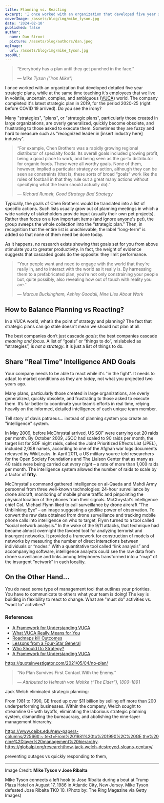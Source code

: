 ```yaml
---
title: Planning vs. Reacting
excerpt: 'I once worked with an organization that developed five year strategic plans, while at the same time teaching it’s employees that we live in volatile, uncertain, complex, and ambiguous (VUCA) world. Do you see the irony?'
coverImage: /assets/blog/img/mike_tyson.jpg
date: '2024-02-10'
published: false
author:
  name: Dan Stroot
  picture: /assets/blog/authors/dan.jpeg
ogImage:
  url: /assets/blog/img/mike_tyson.jpg
seoURL:
---
```


> “Everybody has a plan until they get punched in the face.”
>
> <cite>&mdash; Mike Tyson ("Iron Mike")</cite>

I once worked with an organization that developed detailed five year strategic plans, while at the same time teaching it's employees that we live in volatile, uncertain, complex, and ambiguous ([VUCA](https://hbr.org/2014/01/what-vuca-really-means-for-you)) world. The company completed it's latest strategic plan in 2019, for the period 2020-25 (right before COVID 19 arrived). Do you see the irony?

Many "strategies", "plans", or "strategic plans", particularly those created in large organizations, are overly generalized, quickly become obsolete, and frustrating to those asked to execute them. Sometimes they are fuzzy and hard to measure such as "recognized leader in [insert industry here] industry".

> “For example, Chen Brothers was a rapidly growing regional distributor of specialty foods. Its overall goals included growing profit, being a good place to work, and being seen as the go-to distributor for organic foods. These were all worthy goals. None of them, however, implied a particular strategy or action, although they can be seen as constraints (that is, these sorts of broad “goals” work like the rules of football in that they rule out a great many actions without specifying what the team should actually do).”
>
> <cite>&mdash; Richard Rumelt, Good Strategy Bad Strategy</cite>

Typically, the goals of Chen Brothers would be translated into a list of specific actions. Such lists usually grow out of planning meetings in which a wide variety of stakeholders provide input (usually their own pet projects). Rather than focus on a few important items (and ignore anyone's pet), the group sweeps the whole collection into the “strategic plan.” Then, in recognition that the entire list is unachievable, the label “long-term” is added so that none of them need be done today.

As it happens, no research exists showing that goals set for you from above stimulate you to greater productivity. In fact, the weight of evidence suggests that cascaded goals do the opposite: they limit performance.

> “Your people want and need to engage with the world that they’re really in, and to interact with the world as it really is. By harnessing them to a prefabricated plan, you’re not only constraining your people but, quite possibly, also revealing how out of touch with reality you are.”
>
> <cite>&mdash; Marcus Buckingham, Ashley Goodall, Nine Lies About Work</cite>

## How to Balance Planning vs Reacting?

In a VUCA world, what’s the point of strategy and planning? The fact that strategic plans can go stale doesn't mean we should not plan at all.

The best companies don’t just cascade _goals_; the best companies cascade _meaning and focus_. A list of “goals” or “things to do”, mislabeled as “strategies”, is _not a strategy_. It is just a list of things to do.

## Share "Real Time" Intelligence AND Goals

Your company needs to be able to react while it's "in the fight". It needs to adapt to market conditions as they are _today_, not what you projected two years ago.

Many plans, particularly those created in large organizations, are overly generalized, quickly obsolete, and frustrating to those asked to execute them. It’s far better to coordinate your team’s efforts in real time, relying heavily on the informed, detailed intelligence of each unique team member.

Tell story of davis patraeus... instead of planning system you create an "intelligence" system.

In May 2009, before McChrystal arrived, US SOF were carrying out 20 raids per month. By October 2009, JSOC had scaled to 90 raids per month, the target list for SOF night raids, called the Joint Prioritized Effects List (JPEL), included 2,058 names, according to one of the Afghan war logs documents released by WikiLeaks. In April 2011, a US military source told researchers for the Open Society Foundations and The Liaison Center that as many as 40 raids were being carried out _every night_ – a rate of more than 1,000 raids per month. The intelligence system allowed the number of raids to scale by a factor of **fifty**.

McChrystal's command gathered intelligence on al-Qaeda and Mahdi Army personnel from three well-known technologies: 24-hour surveillance by drone aircraft, monitoring of mobile phone traffic and pinpointing the physical location of the phones from their signals. McChrystal's intelligence chief Col. Michael Flynn liked to call surveillance by drone aircraft “The Unblinking Eye” – an image suggesting a godlike power of observation. To convert the raw data obtained from drone surveillance and tracking mobile phone calls into intelligence on who to target, Flynn turned to a tool called “social network analysis.” In the wake of the 9/11 attacks, that technique had became almost overnight the favored tool for analyzing terrorist and insurgent networks. It provided a framework for construction of models of networks by measuring the number of direct interactions between individuals or “nodes.” With a quantitative tool called “link analysis” and accompanying software, intelligence analysts could see the raw data from drone surveillance and links among telephones transformed into a “map” of the insurgent “network” in each locality.

<YouTube link="https://youtu.be/NL4qZgJVZyU" />

## On the Other Hand...

You do need some type of management tool that outlines your priorities. You have to communicate to others what your team is doing! The key is building in flexibility to react to change. What are "must do" activities vs. "want to" activities?

### References

- [A Framework for Understanding VUCA](https://hbr.org/2014/09/a-framework-for-understanding-vuca)
- [What VUCA Really Means for You](https://hbr.org/2014/01/what-vuca-really-means-for-you)
- [Roadmaps kill Outcomes](https://summit.productdrive.io/talks/roadmaps-kill-outcomes/)
- [Lessons from a Four-Star General](https://www.auror.co/the-intel/lessons-from-a-four-star-general)
- [Who Should Do Strategy?](https://rogermartin.medium.com/who-should-do-strategy-a5dcf4559b04)
- [A Framework for Understanding VUCA](https://hbr.org/2014/09/a-framework-for-understanding-vuca)

https://quoteinvestigator.com/2021/05/04/no-plan/

> “No Plan Survives First Contact With the Enemy.”
>
> <cite>&mdash; Attributed to Helmuth von Moltke (“The Elder”), 1800-1891</cite>

Jack Welch eliminated strategic planning:

From 1981 to 1990, GE freed up over $11 billion by selling off more than 200 underperforming businesses. Within the company, Welch sought to streamline GE with layoffs, eliminating the laborious strategic planning system, dismantling the bureaucracy, and abolishing the nine-layer management hierarchy.

https://www.ceibs.edu/new-papers-columns/22566#:~:text=From%201981%20to%201990%2C%20GE,the%20nine%2Dlayer%20management%20hierarchy.
https://globalpi.org/research/how-jack-welch-destroyed-sloans-century/

preventing outages vs quickly responding to them,

---

Image Credit: **Mike Tyson v Jose Ribalta**

<span className="text-sm">
  Mike Tyson connects a left hook to Jose Ribalta during a bout at Trump Plaza
  Hotel on August 17, 1986 in Atlantic City, New Jersey. Mike Tyson defeated
  Jose Ribalta TKO 10. (Photo by: The Ring Magazine via Getty Images)
</span>
